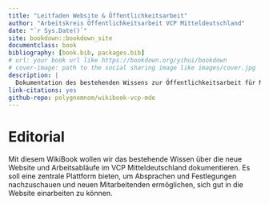 ```yaml
--- 
title: "Leitfaden Website & Öffentlichkeitsarbeit"
author: "Arbeitskreis Öffentlichkeitsarbeit VCP Mitteldeutschland"
date: "`r Sys.Date()`"
site: bookdown::bookdown_site
documentclass: book
bibliography: [book.bib, packages.bib]
# url: your book url like https://bookdown.org/yihui/bookdown
# cover-image: path to the social sharing image like images/cover.jpg
description: |
  Dokumentation des bestehenden Wissens zur Öffentlichkeitsarbeit für Mitarbeitende auf Landesebende des VCP Mitteldeutschland.
link-citations: yes
github-repo: polygnomnom/wikibook-vcp-mde
---
```


# Editorial
Mit diesem WikiBook wollen wir das bestehende Wissen über die neue Website und Arbeitsabläufe im VCP Mitteldeutschland dokumentieren. Es soll eine zentrale Plattform bieten, um Absprachen und Festlegungen nachzuschauen und neuen Mitarbeitenden ermöglichen, sich gut in die Website einarbeiten zu können. 
